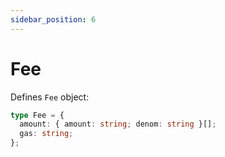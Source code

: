 ```yaml
---
sidebar_position: 6
---
```


# Fee

Defines `Fee` object:

```ts
type Fee = {
  amount: { amount: string; denom: string }[];
  gas: string;
};
```
